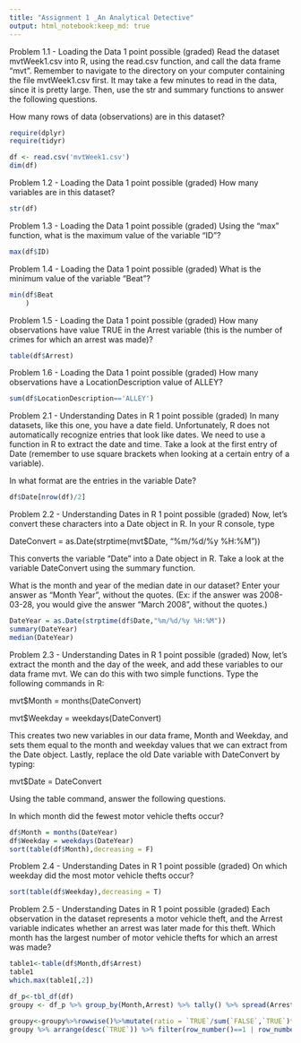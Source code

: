 ```yaml
---
title: "Assignment 1 _An Analytical Detective"
output: html_notebook:keep_md: true
---
```



Problem 1.1 - Loading the Data
1 point possible (graded)
Read the dataset mvtWeek1.csv into R, using the read.csv function, and call the data frame "mvt". Remember to navigate to the directory on your computer containing the file mvtWeek1.csv first. It may take a few minutes to read in the data, since it is pretty large. Then, use the str and summary functions to answer the following questions.

How many rows of data (observations) are in this dataset?



```r
require(dplyr)
require(tidyr)

df <- read.csv('mvtWeek1.csv')
dim(df)
```
Problem 1.2 - Loading the Data
1 point possible (graded)
How many variables are in this dataset?
```r
str(df)
```

Problem 1.3 - Loading the Data
1 point possible (graded)
Using the "max" function, what is the maximum value of the variable "ID"?

```r
max(df$ID)
```
Problem 1.4 - Loading the Data
1 point possible (graded)
What is the minimum value of the variable "Beat"?
```r
min(df$Beat
    )
```
Problem 1.5 - Loading the Data
1 point possible (graded)
How many observations have value TRUE in the Arrest variable (this is the number of crimes for which an arrest was made)?
```r
table(df$Arrest)
```
Problem 1.6 - Loading the Data
1 point possible (graded)
How many observations have a LocationDescription value of ALLEY?
```r
sum(df$LocationDescription=='ALLEY')
```
Problem 2.1 - Understanding Dates in R
1 point possible (graded)
In many datasets, like this one, you have a date field. Unfortunately, R does not automatically recognize entries that look like dates. We need to use a function in R to extract the date and time. Take a look at the first entry of Date (remember to use square brackets when looking at a certain entry of a variable).

In what format are the entries in the variable Date?
```r
df$Date[nrow(df)/2]
```
Problem 2.2 - Understanding Dates in R
1 point possible (graded)
Now, let's convert these characters into a Date object in R. In your R console, type

DateConvert = as.Date(strptime(mvt$Date, "%m/%d/%y %H:%M"))

This converts the variable "Date" into a Date object in R. Take a look at the variable DateConvert using the summary function.

What is the month and year of the median date in our dataset? Enter your answer as "Month Year", without the quotes. (Ex: if the answer was 2008-03-28, you would give the answer "March 2008", without the quotes.)
```r
DateYear = as.Date(strptime(df$Date,"%m/%d/%y %H:%M"))
summary(DateYear)
median(DateYear)
```
Problem 2.3 - Understanding Dates in R
1 point possible (graded)
Now, let's extract the month and the day of the week, and add these variables to our data frame mvt. We can do this with two simple functions. Type the following commands in R:

mvt$Month = months(DateConvert)

mvt$Weekday = weekdays(DateConvert)

This creates two new variables in our data frame, Month and Weekday, and sets them equal to the month and weekday values that we can extract from the Date object. Lastly, replace the old Date variable with DateConvert by typing:

mvt$Date = DateConvert

Using the table command, answer the following questions.

In which month did the fewest motor vehicle thefts occur?
```r
df$Month = months(DateYear)
df$Weekday = weekdays(DateYear)
sort(table(df$Month),decreasing = F)
```
Problem 2.4 - Understanding Dates in R
1 point possible (graded)
On which weekday did the most motor vehicle thefts occur?
```r
sort(table(df$Weekday),decreasing = T)
```
Problem 2.5 - Understanding Dates in R
1 point possible (graded)
Each observation in the dataset represents a motor vehicle theft, and the Arrest variable indicates whether an arrest was later made for this theft. Which month has the largest number of motor vehicle thefts for which an arrest was made?
```r
table1<-table(df$Month,df$Arrest)
table1
which.max(table1[,2])
```

```r
df_p<-tbl_df(df)
groupy <- df_p %>% group_by(Month,Arrest) %>% tally() %>% spread(Arrest, n, fill=0)

groupy<-groupy%>%rowwise()%>%mutate(ratio = `TRUE`/sum(`FALSE`,`TRUE`)*100)
groupy %>% arrange(desc(`TRUE`)) %>% filter(row_number()==1 | row_number()==n())
```

